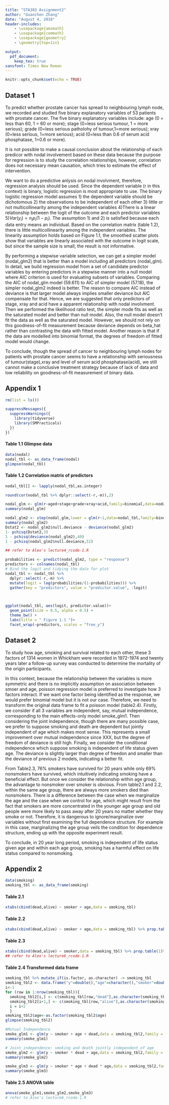 ```yaml
---
title: "STA303 Assignment2"
author: "Guanchen Zhang"
date: "August 4, 2018"
header-includes:
    - \usepackage{amsmath}
    - \usepackage{commath}
    - \usepackage{geometry}
    - \geometry{top=1in}

output: 
  pdf_document:
    keep_tex: true
sansfont: Times New Roman
---
```


\fontsize{12}{12}



```r
knitr::opts_chunk$set(echo = TRUE)
```

## Dataset 1
To predict whether prostate cancer has spread to neighbouring lymph node, we recorded and studied five binary explanatory variables of 53 patients with prostate cancer. The five binary explanatory variables include: age (0 = less than 60, 1 = 60 or more); stage (0=less serious tumour, 1 = more serious); grade (0=less serious patholohy of tumour,1=more serious); xray (0=less serious, 1=more serious); acid (0=less than 0.6 of serum acid phosphatase, 1=0.6 or more).

It is not possible to make a causal conclusion about the relationship of each predicor with nodal involvement based on these data because the purpose for regression is to study the correlation relationships, however, correlation does not necessary mean causation, which tries to estimate the effect of intervention.

We want to do a predictive anlysis on nodal involvment, therefore, regression analysis should be used. Since the dependent variable (r in this context) is binary, logistic regression is most appropriate to use.
The binary logistic regression model assumes 1) the dependent variable should be dichotomous 2) the observations to be independent of each other 3) little or not multicollinearity among the independent variables 4)There is a linear relationship between the logit of the outcome and each predictor variables 5)$Var(y_i) = n_ip_i(1-p_i)$.
The assumption 1) and 2) is satisfied because each data entry means an individual. Based on the correlation matrix (table 1.2), there is little multicollinearity among the independent variables. The linearity assumption holds based on Figure 1.1, the smoothed scatter plots show that variables are linearly associated with the outcome in logit scale, but since the sample size is small, the result is not informative.

By performing a stepwise variable selection, we can get a simpler model (nodal_glm2) that is better than a model including all predictors (nodal_glm). In detail, we build regression model from a set of candidate predictor variables by entering predictors in a stepwise manner into a null model where AIC criterion is used for evaluating subsets of variables. Comparing the AIC of nodal_glm model (59.611) to AIC of simpler model (57.18), the simpler nodal_glm2 indeed is better. The reason to compare AIC instead of deviance is that larger model always implies smaller deviance but AIC compensate for that. Hence, we are suggested that only predictors of stage, xray and acid have a apparent relationship with nodal involvment. Then we performed the likelihood ratio test, the simpler mode fits as well as the saturated model and better than null model. Also, the null model doesn't fit the data as well as the saturated model. However, we should not rely on this goodness-of-fit measurement because deviance depends on beta_hat rather than contrasting the data with fitted model. Another reason is that if the data are modelled into binomial format, the degrees of freedom of fitted model would change.

To conclude, though the spread of cancer to neighbouring lymph nodes for patients with prostate cancer seems to have a relationship with seriousness of tumour(stage),xray and level of serum acid phosphatase(acid), we still cannot make a conclusive treatment strategy because of lack of data and low reliability on goodness-of-fit measurement of binary data.

## Appendix 1
```r
rm(list = ls())

suppressMessages({
  suppressWarnings({
    library(tidyverse)
    library(SMPracticals)
  })
})

```
#### Table 1.1 Glimpse data
```r
data(nodal)
nodal_tbl <- as_data_frame(nodal)
glimpse(nodal_tbl)

```
#### Table 1.2 Correlation matrix of predictors
```r
nodal_tbl[] <- lapply(nodal_tbl,as.integer)

round(cor(nodal_tbl %>% dplyr::select(-r,-m)),2)

```

```r
nodal_glm <- glm(r~aged+stage+grade+xray+acid,family=binomial,data=nodal_tbl)
summary(nodal_glm)

```

```r
nodal_glm2 <- step(nodal_glm,lower = glm(r~1,data=nodal_tbl,family=binomial))
summary(nodal_glm2)
Dstat2 <- nodal_glm2$null.deviance - deviance(nodal_glm2)
1- pchisq(Dstat2,3)
1 - pchisq(deviance(nodal_glm2),49)
1 - pchisq(nodal_glm2$null.deviance,52)

## refer to Alex's lecture4_rcode-1.R
```


```r
probabilities <- predict(nodal_glm2, type = "response")
predictors <- colnames(nodal_tbl)
# Bind the logit and tidying the data for plot
nodal_tbl <- nodal_tbl %>%
  dplyr::select(-r,-m) %>%
  mutate(logit = log(probabilities/(1-probabilities))) %>%
  gather(key = "predictors", value = "predictor.value", -logit)
  


ggplot(nodal_tbl, aes(logit, predictor.value))+
  geom_point(size = 0.5, alpha = 0.5) +
  theme_bw() + 
  labs(title = " Figure 1.1 ")+
  facet_wrap(~predictors, scales = "free_y")

```


## Dataset 2
To study how age, smoking and survival related to each other, these 3 factors of 1314 women in Whickham were recorded in 1972-1974 and twenty years later a follow-up survey was conducted to determine the mortality of the origin participants.

In this context, because the relationship between the variables is more symmetric and there is no implicitly assumption on association between smoer and age, poisson regression model is preferred to investigate how 3 factors interact. If we want one factor being identified as the response, we would prefer binomial model but it is not our case. Therefore, we need to transform the original data frame to fit a poisson model (table2.4). 
Firstly, we consider if all 3 variables are independent, say, mutual independence, corresponding to the main effects-only model smoke_glm1. Then considering the joint independence, though there are many possible case, we prefer to suppose smoking and death are dependent but jointly independent of age which makes most sense. This represents a small improvement over mutual independence since XXX, but the degree of freedom of deviance is still high. Finally, we consider the conditional independence which suppose smoking is independent of life status given age. The deviance is slightly larger than degree of freedon and smaller than the deviance of previous 2 models, indicating a better fit.

From Table2.3, 76% smokers have survived for 20 years while only 69% nonsmokers have survived, which intuitively indicating smoking have a beneficial effect. But once we consider the relationship within age group, the advantage to nonsmoker over smoker is obvious. From table2.1 and 2.2, within the same age group, there are always more smokers died than nonsmokers. There is a difference between the case when we marginalize the age and the case when we control for age, which might result from the fact that smokers are more concentrated in the younger age group and old people were more likely to pass away after 20 years no matter whether they smoke or not.
Therefore, it is dangerous to ignore/marginalize over variables without first examining the full dependence structure. For example in this case, marginalizing the age group veils the condition for dependence structure, ending up with the opposite experiment result.

To conclude, in 20 year long period, smoking is independent of life status given age and within each age group, smoking has a harmful effect on life status compared to nonsmoking.

## Appendix 2
```r
data(smoking)
smoking_tbl <- as_data_frame(smoking)

```
#### Table 2.1
```r
xtabs(cbind(dead,alive) ~ smoker + age,data = smoking_tbl)
```
#### Table 2.2
```r
xtabs(cbind(dead,alive) ~ smoker + age,data = smoking_tbl) %>% prop.table(2)%>% round(2)
```
#### Table 2.3
```r
xtabs(cbind(dead,alive) ~ smoker,data = smoking_tbl) %>% prop.table(1)%>% round(2)
## refer to Alex's lecture6_rcode-1.R
```
#### Table 2.4 Transformed data frame
```r
smoking_tbl %>% mutate_if(is.factor, as.character) -> smoking_tbl
smoking_tbl2 <- data.frame("y"=double(),"age"=character(),"smoker"=double(),"dead"=double(),stringsAsFactors=FALSE)
i<-1
for (row in 1:nrow(smoking_tbl)){
  smoking_tbl2[i,] <- c(smoking_tbl[row,"dead"],as.character(smoking_tbl[row,"age"]),smoking_tbl[row,"smoker"],1)
  smoking_tbl2[i+1,] <- c(smoking_tbl[row,"alive"],as.character(smoking_tbl[row,"age"]),smoking_tbl[row,"smoker"],0)
  i = i+2
  }
smoking_tbl2$age<-as.factor(smoking_tbl2$age)
glimpse(smoking_tbl2)

#Mutual Independence
smoke_glm1 <- glm(y ~ smoker + age + dead,data = smoking_tbl2,family = poisson)
summary(smoke_glm1)

# Joint independence: smoking and death jointly independent of age
smoke_glm2 <- glm(y ~ smoker * dead + age,data = smoking_tbl2,family = poisson)
summary(smoke_glm2)

smoke_glm3 <- glm(y ~ smoker * age + dead * age,data = smoking_tbl2,family = poisson)
summary(smoke_glm3)
```
#### Table 2.5 ANOVA table
```r
anova(smoke_glm1,smoke_glm2,smoke_glm3)
# refer to Alex's lecture6_rcode-1.R
```

